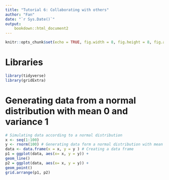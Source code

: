 ```yaml
---
title: "Tutorial 6: Collaborating with others"
author: "Fan"
date: "`r Sys.Date()`"
output: 
    bookdown::html_document2
---
```


```r
knitr::opts_chunk$set(echo = TRUE, fig.width = 8, fig.height = 8, fig.align = "center")
```

# Libraries

```r
library(tidyverse)
library(gridExtra)
```

# Generating data from a normal distribution with mean 0 and variance 1

```r
# Simulating data according to a normal distribution
x <- seq(1:100)
y <- rnorm(100) # Generating data form a normal distribution with mean 0 and variance 1
data <- data.frame(x = x, y = y ) # Creating a data frame
p1 = ggplot(data, aes(x= x, y = y)) +
geom_line()
p2 = ggplot(data, aes(x= x, y = y)) +
geom_point()
grid.arrange(p1, p2)
```

